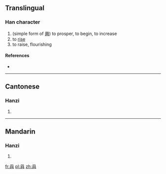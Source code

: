 ==Translingual==

===Han character===
{{Han char|rn=12|rad=八|as=05|sn=7|four=|canj=月人一金 (BOMC)}}

# (simple form of [[興]]) to prosper, to begin, to increase
# to [[rise]]
# to raise, flourishing

====References====
* {{Han ref|kx=0127.171|hdz=10244.030|uh=34B7|ud=13495}}

----

==Cantonese==

===Hanzi===
{{yue-hanzi|jyut=|y=hing2, hing3}}

# {{defn|lang=yue|sort=八05}}

----

==Mandarin==

===Hanzi===
{{cmn-hanzi|pin=[[guǎ]] ([[gua3]]), [[xìng]] ([[xing4]]), [[xǔ]] ([[xu3]])|wg=kua<sup>3</sup>, hsing<sup>4</sup>, hsü<sup>3</sup>}}

# {{defn|lang=cmn|sort=八05}}

[[fr:㒷]]
[[pl:㒷]]
[[zh:㒷]]